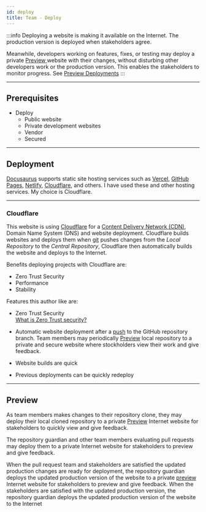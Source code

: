 ```yaml
---
id: deploy
title: Team - Deploy
---
```


:::info
Deploying a website is making it available on the Internet. The production version is deployed when stakeholders agree.

Meanwhile, developers working on features, fixes, or testing may deploy a private [Preview ](deploy#preview) website with their changes, without disturbing other developers work or the production version. This enables the stakeholders to monitor progress. See [Preview Deployments](#preview-deployments)
:::

---

## Prerequisites

- Deploy
  - Public website
  - Private development websites
  - Vendor
  - Secured

---

## Deployment

[Docusaurus](https://docusaurus.io/docs#features) supports static site hosting services such as [Vercel](https://vercel.com/), [GitHub Pages](https://pages.hub.com/), [Netlify](https://www.netlify.com/), [Cloudflare](https://www.cloudflare.com), and others. I have used these and other hosting services. My choice is Cloudflare.

---

### Cloudflare

This website is using [Cloudflare](https://www.cloudflare.com) for a [Content Delivery Network (CDN)](https://en.wikipedia.org/wiki/Content_delivery_network), Domain Name System (DNS) and website deployment.
Cloudflare builds websites and deploys them when [git](developmenttools#git) pushes changes from the _Local Repository_ to the _Central Repository_, Cloudflare then automatically builds the website and deploys to the Internet.

Benefits deploying projects with Cloudflare are:

- Zero Trust Security
- Performance
- Stability

Features this author like are:

- Zero Trust Security  
  [What is Zero Trust security?](https://www.cloudflare.com/learning/security/glossary/what-is-zero-trust/)

- Automatic website deployment after a [push](developmenttools/#push) to the GitHub repository branch. Team members may periodically [Preview](#preview) local repository to a private and secure website where stockholders view their work and give feedback. 
- Website builds are quick
- Previous deployments can be quickly redeploy

---

## Preview 

As team members makes changes to their repository clone, they may deploy their local cloned repository to a private [Preview](#preview) Internet website for stakeholders to quickly view and give feedback.

The repository guardian and other team members evaluating pull requests may deploy them to a private Internet website for stakeholders to preview and give feedback.

When the pull request team and stakeholders are satisfied the updated production changes are ready for deployment, the repository guardian deploys the updated production version of the website to a private [preview](#preview) Internet website for stakeholders to preview and give feedback. When the stakeholders are satisfied with the updated production version, the repository guardian deploys the updated production version of the website to the Internet


